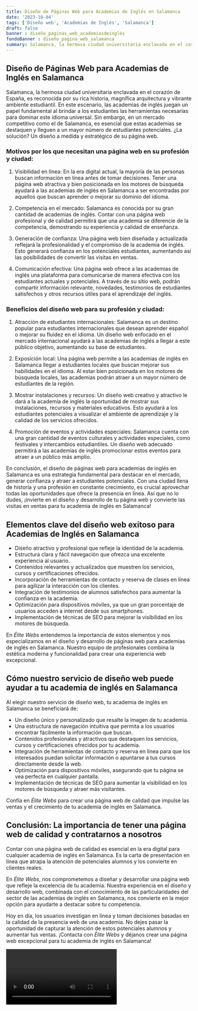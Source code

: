 ```yaml
---
title: Diseño de Páginas Web para Academias de Inglés en Salamanca
date: '2023-10-04'
tags: ['Diseño web', 'Academias de Inglés', 'Salamanca']
draft: false
banner : diseño_paginas_web_academiasdeinglés
fondoBanner : diseño_pagina_web_salamanca
summary: Salamanca, la hermosa ciudad universitaria enclavada en el corazón de España, es reconocida por su rica historia, magnífica arquitectura y vibrante ambiente estudiantil. En este escenario, las academias de inglés juegan un papel fundamental al brindar a los estudiantes las herramientas necesarias para dominar este idioma universal. Sin embargo, en un mercado competitivo como el de Salamanca, es esencial que estas academias se destaquen y lleguen a un mayor número de estudiantes potenciales. ¿La solución? Un diseño a medida y estratégico de su página web.
---
```


## Diseño de Páginas Web para Academias de Inglés en Salamanca

Salamanca, la hermosa ciudad universitaria enclavada en el corazón de España, es reconocida por su rica historia, magnífica arquitectura y vibrante ambiente estudiantil. En este escenario, las academias de inglés juegan un papel fundamental al brindar a los estudiantes las herramientas necesarias para dominar este idioma universal. Sin embargo, en un mercado competitivo como el de Salamanca, es esencial que estas academias se destaquen y lleguen a un mayor número de estudiantes potenciales. ¿La solución? Un diseño a medida y estratégico de su página web.

### Motivos por los que necesitan una página web en su profesión y ciudad:

1. Visibilidad en línea: En la era digital actual, la mayoría de las personas buscan información en línea antes de tomar decisiones. Tener una página web atractiva y bien posicionada en los motores de búsqueda ayudará a las academias de inglés en Salamanca a ser encontradas por aquellos que buscan aprender o mejorar su dominio del idioma.

2. Competencia en el mercado: Salamanca es conocida por su gran cantidad de academias de inglés. Contar con una página web profesional y de calidad permitirá que una academia se diferencie de la competencia, demostrando su experiencia y calidad de enseñanza.

3. Generación de confianza: Una página web bien diseñada y actualizada reflejará la profesionalidad y el compromiso de la academia de inglés. Esto generará confianza en los potenciales estudiantes, aumentando así las posibilidades de convertir las visitas en ventas.

4. Comunicación efectiva: Una página web ofrece a las academias de inglés una plataforma para comunicarse de manera efectiva con los estudiantes actuales y potenciales. A través de su sitio web, podrán compartir información relevante, novedades, testimonios de estudiantes satisfechos y otros recursos útiles para el aprendizaje del inglés.

### Beneficios del diseño web para su profesión y ciudad:

1. Atracción de estudiantes internacionales: Salamanca es un destino popular para estudiantes internacionales que desean aprender español o mejorar su fluidez en el idioma. Un diseño web enfocado en el mercado internacional ayudará a las academias de inglés a llegar a este público objetivo, aumentando su base de estudiantes.

2. Exposición local: Una página web permite a las academias de inglés en Salamanca llegar a estudiantes locales que buscan mejorar sus habilidades en el idioma. Al estar bien posicionada en los motores de búsqueda locales, las academias podrán atraer a un mayor número de estudiantes de la región.

3. Mostrar instalaciones y recursos: Un diseño web creativo y atractivo le dará a la academia de inglés la oportunidad de mostrar sus instalaciones, recursos y materiales educativos. Esto ayudará a los estudiantes potenciales a visualizar el ambiente de aprendizaje y la calidad de los servicios ofrecidos.

4. Promoción de eventos y actividades especiales: Salamanca cuenta con una gran cantidad de eventos culturales y actividades especiales, como festivales y intercambios estudiantiles. Un diseño web adecuado permitirá a las academias de inglés promocionar estos eventos para atraer a un público más amplio.

En conclusión, el diseño de páginas web para academias de inglés en Salamanca es una estrategia fundamental para destacar en el mercado, generar confianza y atraer a estudiantes potenciales. Con una ciudad llena de historia y una profesión en constante crecimiento, es crucial aprovechar todas las oportunidades que ofrece la presencia en línea. Así que no lo dudes, ¡invierte en el diseño y desarrollo de tu página web y convierte las visitas en ventas para tu academia de inglés en Salamanca!

<GifSeo />

<Cta />

## Elementos clave del diseño web exitoso para Academias de Inglés en Salamanca

- Diseño atractivo y profesional que refleje la identidad de la academia.
- Estructura clara y fácil navegación que ofrezca una excelente experiencia al usuario.
- Contenidos relevantes y actualizados que muestren los servicios, cursos y certificaciones ofrecidos.
- Incorporación de herramientas de contacto y reserva de clases en línea para agilizar la interacción con los clientes.
- Integración de testimonios de alumnos satisfechos para aumentar la confianza en la academia.
- Optimización para dispositivos móviles, ya que un gran porcentaje de usuarios acceden a internet desde sus smartphones.
- Implementación de técnicas de SEO para mejorar la visibilidad en los motores de búsqueda.

En *Élite Webs* entendemos la importancia de estos elementos y nos especializamos en el diseño y desarrollo de páginas web para academias de inglés en Salamanca. Nuestro equipo de profesionales combina la estética moderna y funcionalidad para crear una experiencia web excepcional.

## Cómo nuestro servicio de diseño web puede ayudar a tu academia de inglés en Salamanca

Al elegir nuestro servicio de diseño web, tu academia de inglés en Salamanca se beneficiará de:

- Un diseño único y personalizado que resalte la imagen de tu academia.
- Una estructura de navegación intuitiva que permita a los usuarios encontrar fácilmente la información que buscan.
- Contenidos profesionales y atractivos que destaquen los servicios, cursos y certificaciones ofrecidos por tu academia.
- Integración de herramientas de contacto y reserva en línea para que los interesados puedan solicitar información o apuntarse a tus cursos directamente desde la web.
- Optimización para dispositivos móviles, asegurando que tu página se vea perfecta en cualquier pantalla.
- Implementación de técnicas de SEO para aumentar la visibilidad en los motores de búsqueda y atraer más visitantes.

Confía en *Élite Webs* para crear una página web de calidad que impulse las ventas y el crecimiento de tu academia de inglés en Salamanca.

## Conclusión: La importancia de tener una página web de calidad y contratarnos a nosotros

Contar con una página web de calidad es esencial en la era digital para cualquier academia de inglés en Salamanca. Es la carta de presentación en línea que atrapa la atención de potenciales alumnos y los convierte en clientes reales. 

En *Élite Webs*, nos comprometemos a diseñar y desarrollar una página web que refleje la excelencia de tu academia. Nuestra experiencia en el diseño y desarrollo web, combinada con el conocimiento de las particularidades del sector de las academias de inglés en Salamanca, nos convierte en la mejor opción para ayudarte a destacar sobre tu competencia.

Hoy en día, los usuarios investigan en línea y toman decisiones basadas en la calidad de la presencia web de una academia. No dejes pasar la oportunidad de capturar la atención de estos potenciales alumnos y aumentar tus ventas. ¡Contacta con *Élite Webs* y déjanos crear una página web excepcional para tu academia de inglés en Salamanca!

<Video />

<CtaBot job='Academias de Inglés' city='Salamanca'/>

<Gmaps query='Salamanca+españa+maps' />